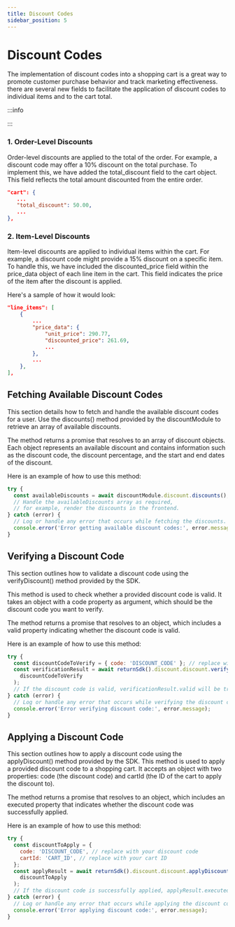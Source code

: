 ```yaml
---
title: Discount Codes
sidebar_position: 5
---
```


# Discount Codes

The implementation of discount codes into a shopping cart is a great way to
promote customer purchase behavior and track marketing effectiveness. there are
several new fields to facilitate the application of discount codes to individual
items and to the cart total.

:::info

:::

### 1. Order-Level Discounts

Order-level discounts are applied to the total of the order. For example, a
discount code may offer a 10% discount on the total purchase. To implement this,
we have added the total_discount field to the cart object. This field reflects
the total amount discounted from the entire order.

```json
"cart": {
   ...
   "total_discount": 50.00,
   ...
},

```

### 2. Item-Level Discounts

Item-level discounts are applied to individual items within the cart. For
example, a discount code might provide a 15% discount on a specific item. To
handle this, we have included the discounted_price field within the price_data
object of each line item in the cart. This field indicates the price of the item
after the discount is applied.

Here's a sample of how it would look:

```json
"line_items": [
    {
        ...
        "price_data": {
            "unit_price": 290.77,
            "discounted_price": 261.69,
            ...
        },
        ...
    },
],


```

## Fetching Available Discount Codes

This section details how to fetch and handle the available discount codes for a
user. Use the discounts() method provided by the discountModule to retrieve an
array of available discounts.

The method returns a promise that resolves to an array of discount objects. Each
object represents an available discount and contains information such as the
discount code, the discount percentage, and the start and end dates of the
discount.

Here is an example of how to use this method:

```javascript
try {
  const availableDiscounts = await discountModule.discount.discounts();
  // Handle the availableDiscounts array as required,
  // for example, render the discounts in the frontend.
} catch (error) {
  // Log or handle any error that occurs while fetching the discounts.
  console.error('Error getting available discount codes:', error.message);
}
```

## Verifying a Discount Code

This section outlines how to validate a discount code using the verifyDiscount()
method provided by the SDK.

This method is used to check whether a provided discount code is valid. It takes
an object with a code property as argument, which should be the discount code
you want to verify.

The method returns a promise that resolves to an object, which includes a valid
property indicating whether the discount code is valid.

Here is an example of how to use this method:

```javascript
try {
  const discountCodeToVerify = { code: 'DISCOUNT_CODE' }; // replace with your discount code
  const verificationResult = await returnSdk().discount.discount.verifyDiscount(
    discountCodeToVerify
  );
  // If the discount code is valid, verificationResult.valid will be true
} catch (error) {
  // Log or handle any error that occurs while verifying the discount code.
  console.error('Error verifying discount code:', error.message);
}
```

## Applying a Discount Code

This section outlines how to apply a discount code using the applyDiscount()
method provided by the SDK. This method is used to apply a provided discount
code to a shopping cart. It accepts an object with two properties: code (the
discount code) and cartId (the ID of the cart to apply the discount to).

The method returns a promise that resolves to an object, which includes an
executed property that indicates whether the discount code was successfully
applied.

Here is an example of how to use this method:

```javascript
try {
  const discountToApply = {
    code: 'DISCOUNT_CODE', // replace with your discount code
    cartId: 'CART_ID', // replace with your cart ID
  };
  const applyResult = await returnSdk().discount.discount.applyDiscount(
    discountToApply
  );
  // If the discount code is successfully applied, applyResult.executed will be true
} catch (error) {
  // Log or handle any error that occurs while applying the discount code.
  console.error('Error applying discount code:', error.message);
}
```
